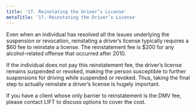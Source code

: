 ```yaml
---
title: '17.	Reinstating the Driver’s License'
metaTitle: '17.	Reinstating the Driver’s License'
---
```


Even when an individual has resolved all the issues underlying the suspension or revocation, reinstating a driver’s license typically requires a $60 fee to reinstate a license. The reinstatement fee is $200 for any alcohol-related offense that occurred after 2010.

If the individual does not pay this reinstatement fee, the driver’s license remains suspended or revoked, making the person susceptible to further suspensions for driving while suspended or revoked. Thus, taking the final step to actually reinstate a driver’s license is hugely important.

If you have a client whose only barrier to reinstatement is the DMV fee, please contact LIFT to discuss options to cover the cost.
